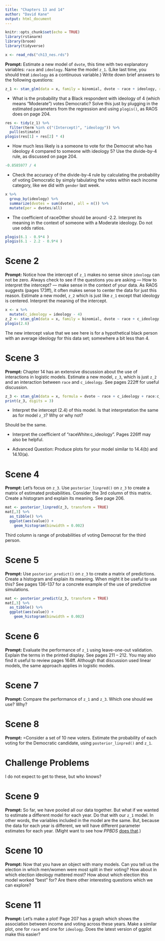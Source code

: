 ```yaml
---
title: "Chapters 13 and 14"
author: "David Kane"
output: html_document
---
```


```r
knitr::opts_chunk$set(echo = TRUE)
library(rstanarm)
library(broom)
library(tidyverse)

x <- read_rds("ch13_nes.rds")

```

**Prompt:** Estimate a new model of `dvote`, this time with two explanatory variables: `race` and `ideology`. Name the model `z_1`. (Like last time, you should treat `ideology` as a continuous variable.) Write down brief answers to the following questions: 

```r
z_1 <- stan_glm(data = x, family = binomial, dvote ~ race + ideology, refresh = 0)
```

* What is the probability that a Black respondent with ideology of 4 (which means "Moderate") votes Democratic? Solve this just by plugging in the estimated parameters from the regression and using `plogis()`, as RAOS does on page 204.

```r
res <- tidy(z_1) %>% 
  filter(term %in% c("(Intercept)", "ideology")) %>% 
  pull(estimate)
plogis(res[1] + res[2] * 4)
```

* How much less likely is a someone to vote for the Democrat who has ideology 4 compared to someone with ideology 5? Use the divide-by-4 rule, as discussed on page 204.


```r
-0.8585977 / 4
```

* Check the accuracy of the divide-by-4 rule by calculating the probability of voting Democratic by simply tabulating the votes within each income category, like we did with `gender` last week.

```r
x %>% 
  group_by(ideology) %>% 
  summarize(dvotes = sum(dvote), all = n()) %>% 
  mutate(per = dvotes/all)
```

* The coefficient of raceOther should be around -2.2. Interpret its meaning in the context of someone with a Moderate ideology. Do not use odds ratios.

```r
plogis(6.1 - 0.9*4 )
plogis(6.1 - 2.2 - 0.9*4 )
```

# Scene 2

**Prompt:** Notice how the intercept of `z_1` makes no sense since `ideology` can not be zero. Always check to see if the questions you are asking --- How to interpret the intercept? --- make sense in the context of your data. As RAOS suggests (pages 173ff), it often makes sense to center the data for just this reason. Estimate a new model, `z_2` which is just like `z_1` except that ideology is centered. Interpret the meaning of the intercept.

```r
x <- x %>% 
  mutate(c_ideology = ideology - 4)
z_2 <- stan_glm(data = x, family = binomial, dvote ~ race + c_ideology, refresh = 0)
plogis(2.6)
```

The new intercept value that we see here is for a hypothetical black person with an average ideology for this data set; somewhere a bit less than 4. 

# Scene 3

**Prompt:** Chapter 14 has an extensive discussion about the use of interactions in logistic models. Estimate a new model, `z_3`, which is just `z_2` and an interaction between `race` and `c_ideology`. See pages 222ff for useful discussion.

```r
z_3 <- stan_glm(data = x, formula = dvote ~ race + c_ideology + race:c_ideology, family = binomial(link = "logit"), refresh = 0)
print(z_3, digits = 3)
```


* Interpret the intercept (2.4) of this model. Is that interpretation the same as for model `z_3`? Why or why not?

Should be the same.

* Interpret the coefficient of "raceWhite:c_ideology". Pages 226ff may also be helpful.

* Advanced Question: Produce plots for your model similar to 14.4(b) and 14.10(a).


# Scene 4

**Prompt:** Let's focus on `z_3`. Use `posterior_linpred()` on `z_3` to create a matrix of estimated probabilities. Consider the 3rd column of this matrix. Create a histogram and explain its meaning. See page 206.

```r
mat <- posterior_linpred(z_3, transform = TRUE)
mat[,3] %>% 
  as_tibble() %>% 
  ggplot(aes(value)) +
    geom_histogram(binwidth = 0.002)
```

Third column is range of probabilities of voting Democrat for the third person. 

# Scene 5

**Prompt:** Use `posterior_predict()` on `z_3` to create a matrix of predictions. Create a histogram and explain its meaning. When might it be useful to use this? See pages 136-137 for a concrete example of the use of predictive simulations.

```r
mat <- posterior_predict(z_3, transform = TRUE)
mat[,3] %>% 
  as_tibble() %>% 
  ggplot(aes(value)) +
    geom_histogram(binwidth = 0.002)
```

# Scene 6

**Prompt:** Evaluate the performance of `z_1` using leave-one-out validation. Explain the terms in the printed display. See pages 211 -- 212. You may also find it useful to review pages 164ff. Although that discussion used linear models, the same approach applies in logistic models.


# Scene 7

**Prompt:** Compare the performance of `z_1` and `z_3`. Which one should we use? Why?   

# Scene 8

**Prompt:** =Consider a set of 10 new voters. Estimate the probability of each voting for the Democratic candidate, using `posterior_linpred()` and `z_1`.


# Challenge Problems

I do not expect to get to these, but who knows?

# Scene 9

**Prompt:** So far, we have pooled all our data together. But what if we wanted to estimate a different model for each year. Do that with our `z_1` model. In other words, the variables included in the model are the same. But, because the data for each year is different, we will have different parameter estimates for each year. (Might want to see how *PPBDS* [does that](https://davidkane9.github.io/PPBDS/13-classification.html#fitting-many-models-using-map-1).)

# Scene 10

**Prompt:** Now that you have an object with many models. Can you tell us the election in which men/women were most split in their voting? How about in which election ideology mattered most? How about which election this model worked "best" for? Are there other interesting questions which we can explore?

# Scene 11

**Prompt:** Let's make a plot! Page 207 has a graph which shows the association between income and voting across these years. Make a similar plot, one for `race` and one for `ideology`. Does the latest version of ggplot make this easier?

